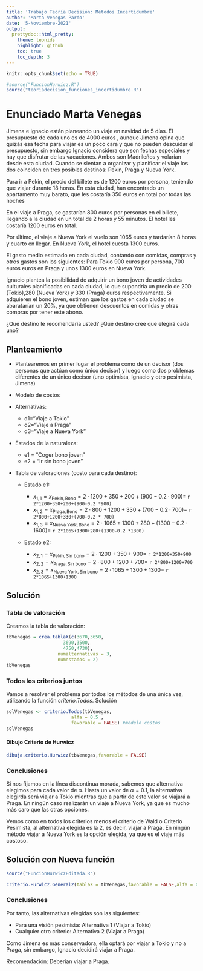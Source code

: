 ```yaml
---
title: 'Trabajo Teoría Decisión: Métodos Incertidumbre'
author: 'Marta Venegas Pardo'
date: '5-Noviembre-2021'
output:
  prettydoc::html_pretty:
    theme: leonids
    highlight: github
    toc: true
    toc_depth: 3
---
```


```r
knitr::opts_chunk$set(echo = TRUE)
```


```r
#source("FuncionHurwicz.R")
source("teoriadecision_funciones_incertidumbre.R")
```


# Enunciado Marta Venegas


Jimena e Ignacio están planeando un viaje en navidad de 5 días. El presupuesto de cada uno es de 4000 euros , aunque Jimena opina que quizás esa fecha para viajar es un poco cara y que no pueden descuidar el presupuesto, sin embargo Ignacio considera que son fechas especiales y hay que disfrutar de las vacaciones. Ambos son Madrileños y volarían desde esta ciudad. Cuando se sientan a organizar y planificar el viaje los dos coinciden en tres posibles destinos: Pekin, Praga y Nueva York.

Para ir a Pekin, el precio del billete es de 1200 euros por persona, teniendo que viajar durante 18 horas. En esta ciudad, han encontrado un apartamento muy barato, que les costaría  350 euros en total por todas las noches

En el viaje a Praga, se gastarían 800 euros por personas en el billete, llegando a la ciudad en un total de 2 horas y 55 minutos. El hotel les costaría 1200 euros en total.

Por último, el viaje a Nueva York el vuelo son 1065 euros y tardarían 8 horas y cuarto en llegar. En Nueva York, el hotel cuesta 1300 euros.

El gasto medio estimado en cada ciudad, contando con comidas, compras y otros gastos son los siguientes: Para Tokio 900 euros por persona, 700 euros euros en Praga y unos 1300 euros en Nueva York.

Ignacio plantea la posibilidad de adquirir un bono joven de actividades culturales planificadas en cada ciudad, lo que supondría un precio de 200 (Tokio),280 (Nueva York) y 330 (Praga) euros respectivamente. Si adquieren el bono joven, estiman que los gastos en cada ciudad se abaratarían un 20%, ya que obtienen descuentos en comidas y otras compras por tener este abono.


¿Qué destino le recomendaría usted? ¿Qué destino cree que elegirá cada uno?

## Planteamiento

- Plantearemos en primer lugar el problema como de un decisor (dos personas que actúan como único decisor) y luego como dos problemas diferentes de un único decisor (uno optimista, Ignacio y otro pesimista, Jimena)

- Modelo de costos


- Alternativas: 

    -   d1="Viaje a Tokio"
    -   d2="Viaje a Praga"
    -   d3="Viaje a Nueva York"

-   Estados de la naturaleza:

    -   e1 = "Coger bono joven"
    -   e2 = "Ir sin bono joven"

-   Tabla de valoraciones (costo para cada destino):

    -   Estado e1:

        -   $x_{1,1} = x_{\text{Pekín},\text{Bono} }= 2 \cdot1200+350+200+(900-0.2 \cdot900)=$  `r 2*1200+350+200+(900-0.2 *900)`
        -   $x_{1,2} = x_{\text{Praga},\text{Bono} }= 2 \cdot 800+1200+330+(700-0.2 \cdot 700)=$  `r 2*800+1200+330+(700-0.2 * 700)`
        -   $x_{1,3} = x_{\text{Nueva York},\text{Bono} }= 2 \cdot 1065+1300+280+(1300-0.2 \cdot1600)=$  `r 2*1065+1300+280+(1300-0.2 *1300)`
        
    -   Estado e2:

        -   $x_{2,1} = x_{\text{Pekín},\text{Sin bono} }= 2 \cdot1200+350+900=$  `r 2*1200+350+900`
        -   $x_{2,2} = x_{\text{Praga},\text{Sin bono} }= 2 \cdot 800+1200+700=$  `r 2*800+1200+700`
        -   $x_{2,3} = x_{\text{Nueva York},\text{Sin bono} }= 2 \cdot 1065+1300+1300=$  `r 2*1065+1300+1300`

## Solución

### Tabla de valoración

Creamos la tabla de valoración:

```r
tbVenegas = crea.tablaX(c(3670,3650,
                     3690,3500,
                     4750,4730),
                   numalternativas = 3,
                   numestados = 2)
tbVenegas
```



### Todos los criterios juntos

Vamos a resolver el problema por todos los métodos de una única vez, utilizando la función *criterio.Todos*.
Solución

        
```r
solVenegas <- criterio.Todos(tbVenegas, 
                        alfa = 0.5 ,
                        favorable = FALSE) #modelo costos
solVenegas
```

#### Dibujo Criterio de Hurwicz 

```r
dibuja.criterio.Hurwicz(tbVenegas,favorable = FALSE)
```

### Conclusiones

Si nos fijamos en la línea discontinua morada, sabemos que alternativa elegimos para cada valor de $\alpha$. Hasta un valor de $\alpha = 0.1$, la alternativa elegirda será viajar a Tokio mientras que a partir de este valor se viajará a Praga. En ningún caso realizarán un viaje a Nueva York, ya que es mucho más caro que las otras opciones.

Vemos como en todos los criterios menos el criterio de Wald o Criterio Pesimista, al alternativa elegida es la 2, es decir, viajar a Praga. En ningún método viajar a Nueva York es la opción elegida, ya que es el viaje más costoso.



## Solución con Nueva función

```r
source("FuncionHurwiczEditada.R")
```



```r
criterio.Hurwicz.General2(tablaX = tbVenegas,favorable = FALSE,alfa = 0.4 ) # modelo de costos 
```

### Conclusiones

Por tanto, las alternativas elegidas son las siguientes:

- Para una visión pesimista: Alternativa 1 (Viajar a Tokio)
- Cualquier otro criterio: Alternativa 2 (Viajar a Praga)

Como Jimena es más conservadora, ella optará por viajar a Tokio y no a Praga, sin embargo, Ignacio decidirá viajar a Praga.

Recomendación: Deberían viajar a Praga.



